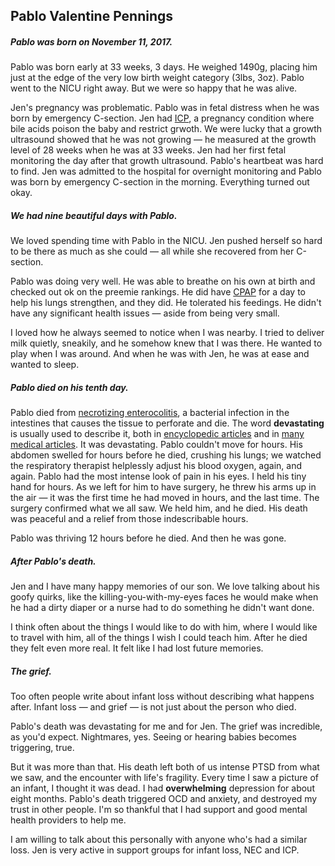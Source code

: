 
## Pablo Valentine Pennings

##### Pablo was born on November 11, 2017.

Pablo was born early at 33 weeks, 3 days. He weighed 1490g, placing him just at the edge of
the very low birth weight category (3lbs, 3oz). Pablo went to the NICU right away. But we were
so happy that he was alive.

Jen's pregnancy was problematic. Pablo was in fetal distress when he was born by emergency
C-section. Jen had [ICP](https://icpcare.org/), a pregnancy condition where bile acids
poison the baby and restrict grwoth. We were lucky that a growth ultrasound showed
that he was not growing &mdash; he measured at the growth level of 28 weeks when he was
at 33 weeks. Jen had her first fetal monitoring the day after that growth ultrasound.
Pablo's heartbeat was hard to find. Jen was admitted to the hospital for overnight monitoring
and Pablo was born by emergency C-section in the morning. Everything turned out okay.

<BirthPhotoCrying />

##### We had nine beautiful days with Pablo.

We loved spending time with Pablo in the NICU. Jen pushed herself so hard to be there as much
as she could &mdash; all while she recovered from her C-section.

Pablo was doing very well. He was able to breathe on his own at birth and checked out ok on the preemie
rankings. He did have [CPAP](https://en.wikipedia.org/wiki/Continuous_positive_airway_pressure#Pre-term_infants)
for a day to help his lungs strengthen, and they did. He tolerated his feedings. He didn't have any
significant health issues &mdash; aside from being very small.

I loved how he always seemed to notice when I was nearby. I tried to deliver milk quietly, sneakily, and
he somehow knew that I was there. He wanted to play when I was around. And when he was with Jen, he was
at ease and wanted to sleep.

<PabloLifePhotos />

##### Pablo died on his tenth day.

Pablo died from [necrotizing enterocolitis](https://necsociety.org/nec-now/), a bacterial infection in
the intestines that causes the tissue to perforate and die. The word **devastating** is usually used to
describe it, both in [encyclopedic articles](https://www.chla.org/necrotizing-enterocolitis)
and in [many medical articles](https://pubmed.ncbi.nlm.nih.gov/?term=necrotizing%20enterocolitis%20devastating).
It was devastating. Pablo couldn't move for hours. His abdomen swelled for hours before he died, crushing
his lungs; we watched the respiratory therapist helplessly adjust his blood oxygen, again, and again.
Pablo had the most intense look of pain in his eyes. I held his tiny hand for hours. As we left
for him to have surgery, he threw his arms up in the air &mdash; it was the first time he had moved in
hours, and the last time. The surgery confirmed what we all saw. We held him, and he died. His death
was peaceful and a relief from those indescribable hours.

Pablo was thriving 12 hours before he died. And then he was gone.

##### After Pablo's death.

Jen and I have many happy memories of our son. We love talking about his goofy quirks, like the
killing-you-with-my-eyes faces he would make when he had a dirty diaper or a nurse had to do
something he didn't want done.

I think often about the things I would like to do with him, where I would like to travel with him,
all of the things I wish I could teach him. After he died they felt even more real. It felt like
I had lost future memories.

##### The grief.

Too often people write about infant loss without describing what happens after. Infant loss &mdash; and
grief &mdash; is not just about the person who died.

Pablo's death was devastating for me and for Jen. The grief was incredible, as you'd expect. Nightmares, yes.
Seeing or hearing babies becomes triggering, true.

But it was more than that. His death left both of us intense PTSD from what we saw, and the encounter with
life's fragility. Every time I saw a picture of an infant, I thought it was dead.
I had **overwhelming** depression for about eight months. Pablo's death triggered OCD and anxiety, and destroyed
my trust in other people. I'm so thankful that I had support and good mental health providers to help me.

I am willing to talk about this personally with anyone who's had a similar loss. Jen is very active in
support groups for infant loss, NEC and ICP.
